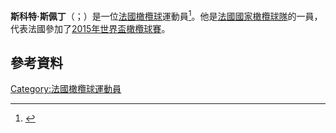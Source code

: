 {{blpsources|time=2015-11-21T16:39:59+00:00}}
{{expand|time=2015-11-21T16:39:59+00:00}}
'''斯科特·斯佩丁'''（{{lang-fr|Scott Spedding}}；{{bd|1986年|5月4日}}）是一位[[法國|法國]][[橄欖球|橄欖球]]運動員<ref>{{citeweb|url=http://www.bbc.com/sport/0/rugby-union/30832205|title=Six Nations 2015: Noa Nakaitaci named in France squad|date=15 January 2015|work=BBC Sport|accessdate=16 January 2015|archive-date=2015-10-20|archive-url=https://web.archive.org/web/20151020025008/http://www.bbc.com/sport/0/rugby-union/30832205|dead-url=no}}</ref>。他是[[法國國家橄欖球隊|法國國家橄欖球隊]]的一員，代表法國參加了[[2015年世界盃橄欖球賽|2015年世界盃橄欖球賽]]。

==參考資料==
{{Reflist}}
[[Category:法國橄欖球運動員|Category:法國橄欖球運動員]]